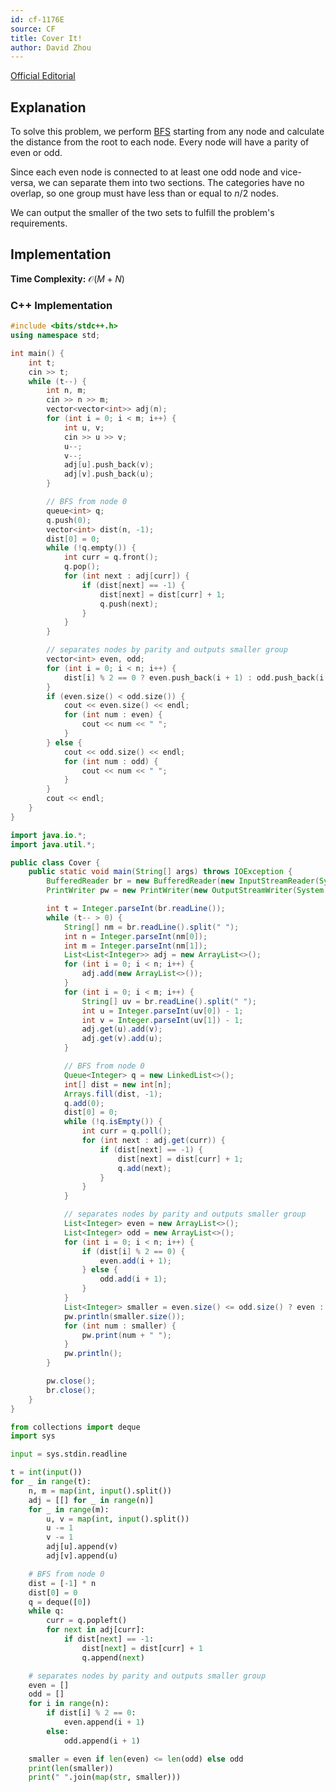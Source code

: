 ```yaml
---
id: cf-1176E
source: CF
title: Cover It!
author: David Zhou
---
```


[Official Editorial](https://codeforces.com/blog/entry/67598)


## Explanation

To solve this problem, we perform [BFS](https://usaco.guide/silver/graph-traversal?lang=cpp) starting from any node and calculate the distance from the root to each node. Every node will have a parity of even or odd. 

Since each even node is connected to at least one odd node and vice-versa, we can separate them into two sections. The categories have no overlap, so one group must have less than or equal to $n/2$ nodes. 

We can output the smaller of the two sets to fulfill the problem's requirements.

## Implementation
**Time Complexity:** $\mathcal{O}(M+N)$

<LanguageSection>

<CPPSection>

### C++ Implementation

```cpp
#include <bits/stdc++.h>
using namespace std;

int main() {
    int t;
    cin >> t;
    while (t--) {
        int n, m;
        cin >> n >> m;
        vector<vector<int>> adj(n);
        for (int i = 0; i < m; i++) {
            int u, v;
            cin >> u >> v;
            u--;
            v--;
            adj[u].push_back(v);
            adj[v].push_back(u);
        }

        // BFS from node 0
        queue<int> q;
        q.push(0);
        vector<int> dist(n, -1);
        dist[0] = 0;
        while (!q.empty()) {
            int curr = q.front();
            q.pop();
            for (int next : adj[curr]) {
                if (dist[next] == -1) {
                    dist[next] = dist[curr] + 1;
                    q.push(next);
                }
            }
        }

        // separates nodes by parity and outputs smaller group
        vector<int> even, odd;
        for (int i = 0; i < n; i++) {
            dist[i] % 2 == 0 ? even.push_back(i + 1) : odd.push_back(i + 1);
        }
        if (even.size() < odd.size()) {
            cout << even.size() << endl;
            for (int num : even) {
                cout << num << " ";
            }
        } else {
            cout << odd.size() << endl;
            for (int num : odd) {
                cout << num << " ";
            }
        }
        cout << endl;
    }
}
```

</CPPSection>

<JavaSection>

```java
import java.io.*;
import java.util.*;

public class Cover {
    public static void main(String[] args) throws IOException {
        BufferedReader br = new BufferedReader(new InputStreamReader(System.in));
        PrintWriter pw = new PrintWriter(new OutputStreamWriter(System.out));

        int t = Integer.parseInt(br.readLine());
        while (t-- > 0) {
            String[] nm = br.readLine().split(" ");
            int n = Integer.parseInt(nm[0]);
            int m = Integer.parseInt(nm[1]);
            List<List<Integer>> adj = new ArrayList<>();
            for (int i = 0; i < n; i++) {
                adj.add(new ArrayList<>());
            }
            for (int i = 0; i < m; i++) {
                String[] uv = br.readLine().split(" ");
                int u = Integer.parseInt(uv[0]) - 1;
                int v = Integer.parseInt(uv[1]) - 1;
                adj.get(u).add(v);
                adj.get(v).add(u);
            }

            // BFS from node 0
            Queue<Integer> q = new LinkedList<>();
            int[] dist = new int[n];
            Arrays.fill(dist, -1);
            q.add(0);
            dist[0] = 0;
            while (!q.isEmpty()) {
                int curr = q.poll();
                for (int next : adj.get(curr)) {
                    if (dist[next] == -1) {
                        dist[next] = dist[curr] + 1;
                        q.add(next);
                    }
                }
            }

            // separates nodes by parity and outputs smaller group
            List<Integer> even = new ArrayList<>();
            List<Integer> odd = new ArrayList<>();
            for (int i = 0; i < n; i++) {
                if (dist[i] % 2 == 0) {
                    even.add(i + 1);
                } else {
                    odd.add(i + 1);
                }
            }
            List<Integer> smaller = even.size() <= odd.size() ? even : odd;
            pw.println(smaller.size());
            for (int num : smaller) {
                pw.print(num + " ");
            }
            pw.println();
        }

        pw.close();
        br.close();
    }
}
```

</JavaSection>

<PySection>

```py
from collections import deque
import sys

input = sys.stdin.readline

t = int(input())
for _ in range(t):
    n, m = map(int, input().split())
    adj = [[] for _ in range(n)]
    for _ in range(m):
        u, v = map(int, input().split())
        u -= 1
        v -= 1
        adj[u].append(v)
        adj[v].append(u)

    # BFS from node 0
    dist = [-1] * n
    dist[0] = 0
    q = deque([0])
    while q:
        curr = q.popleft()
        for next in adj[curr]:
            if dist[next] == -1:
                dist[next] = dist[curr] + 1
                q.append(next)

    # separates nodes by parity and outputs smaller group
    even = []
    odd = []
    for i in range(n):
        if dist[i] % 2 == 0:
            even.append(i + 1)
        else:
            odd.append(i + 1)

    smaller = even if len(even) <= len(odd) else odd
    print(len(smaller))
    print(" ".join(map(str, smaller)))
```

</PySection>

</LanguageSection>

